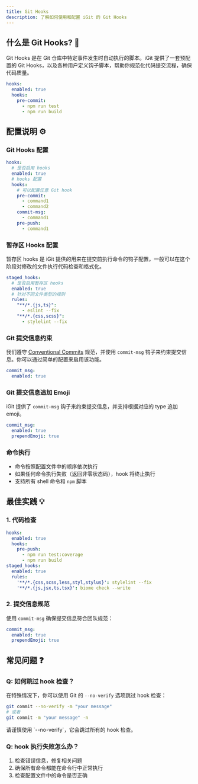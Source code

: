 ```yaml
---
title: Git Hooks
description: 了解如何使用和配置 iGit 的 Git Hooks
---
```



## 什么是 Git Hooks? 🎣

Git Hooks 是在 Git 仓库中特定事件发生时自动执行的脚本。iGit 提供了一套预配置的 Git Hooks，以及各种用户定义钩子脚本，帮助你规范化代码提交流程，确保代码质量。

```yaml
hooks:
  enabled: true
  hooks:
    pre-commit:
      - npm run test
      - npm run build
```

## 配置说明 ⚙️

### Git Hooks 配置

```yaml
hooks:
  # 是否启用 hooks
  enabled: true
  # hooks 配置
  hooks:
    # 可以配置任意 Git hook
    pre-commit:
      - command1
      - command2
    commit-msg:
      - command1
    pre-push:
      - command1
```

### 暂存区 Hooks 配置

暂存区 hooks 是 iGit 提供的用来在提交前执行命令的钩子配置，一般可以在这个阶段对修改的文件执行代码检查和格式化。

```yaml
staged_hooks:
  # 是否启用暂存区 hooks
  enabled: true
  # 针对不同文件类型的规则
  rules:
    "**/*.{js,ts}":
      - eslint --fix
    "**/*.{css,scss}":
      - stylelint --fix
```

### Git 提交信息约束

我们遵守 [Conventional Commits](https://www.conventionalcommits.org/zh-hans/) 规范，并使用 `commit-msg` 钩子来约束提交信息。你可以通过简单的配置来启用该功能。

```yaml
commit_msg:
  enabled: true
```

### Git 提交信息追加 Emoji

iGit 提供了 `commit-msg` 钩子来约束提交信息，并支持根据对应的 type 追加 emoji。

```yaml
commit_msg:
  enabled: true
  prependEmoji: true
```

### 命令执行

- 命令按照配置文件中的顺序依次执行
- 如果任何命令执行失败（返回非零状态码），hook 将终止执行
- 支持所有 shell 命令和 `npm` 脚本

## 最佳实践 💡

### 1. 代码检查

```yaml
hooks:
  enabled: true
  hooks:
    pre-push:
      - npm run test:coverage
      - npm run build
staged_hooks:
  enabled: true
  rules:
    '**/*.{css,scss,less,styl,stylus}': stylelint --fix
    '**/*.{js,jsx,ts,tsx}': biome check --write
```

### 2. 提交信息规范

使用 `commit-msg` 确保提交信息符合团队规范：

```yaml
commit_msg:
  enabled: true
  prependEmoji: true
```

## 常见问题 ❓

### Q: 如何跳过 hook 检查？

在特殊情况下，你可以使用 Git 的 `--no-verify` 选项跳过 hook 检查：

```bash
git commit --no-verify -m "your message"
# 或者
git commit -m "your message" -n
```

<Aside type="caution">
  请谨慎使用 `--no-verify`，它会跳过所有的 hook 检查。
</Aside>

### Q: hook 执行失败怎么办？

1. 检查错误信息，修复相关问题
2. 确保所有命令都能在命令行中正常执行
3. 检查配置文件中的命令是否正确
